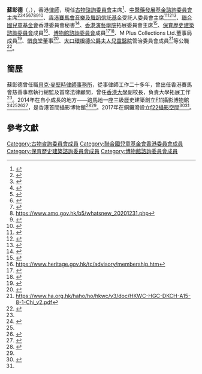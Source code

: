 '''蘇彰德'''{{BBS}}{{JP}}（{{lang-en|Douglas So}}，{{bd|？|}}），香港[[律師|律師]]，現任[[古物諮詢委員會|古物諮詢委員會]]主席<ref>{{Cite web |url=https://www.aab.gov.hk/b5/antiquities_membership.php |title=存档副本 |access-date=2021-02-23 |archive-date=2021-01-21 |archive-url=https://web.archive.org/web/20210121022324/https://www.aab.gov.hk/b5/antiquities_membership.php |dead-url=no }}</ref>、[[中醫藥發展基金諮詢委員會|中醫藥發展基金諮詢委員會]]主席<ref>{{cite web|url=https://www.hk01.com/社會新聞/301136/食衞局成立中醫藥發展基金諮詢委員會-前港大副校長執掌|title=食衞局成立中醫藥發展基金諮詢委員會 前港大副校長執掌|first=|last=鄭翠碧|date=2019-03-01|website=香港01}}</ref><ref>{{cite web|url=https://www.info.gov.hk/gia/general/201903/01/P2019022800922.htm|title=中醫藥發展基金諮詢委員會成立|website=www.info.gov.hk}}</ref><ref>{{cite web|url=https://www.881903.com/news/local/2256476/%E6%94%BF%E5%BA%9C%E6%88%90%E7%AB%8B%E4%B8%AD%E9%86%AB%E8%97%A5%E7%99%BC%E5%B1%95%E5%9F%BA%E9%87%91%E8%AB%AE%E8%A9%A2%E5%A7%94%E5%93%A1%E6%9C%83%E8%98%87%E5%BD%B0%E5%BE%B7%E4%BB%BB%E4%B8%BB%E5%B8%AD|title=政府成立中醫藥發展基金諮詢委員會蘇彰德任主席｜本地｜商業電台 881903|date=2019-03-01|website=商業電台 881903}}</ref><ref>{{cite web|url=https://news.rthk.hk/rthk/ch/component/k2/1567999-20201231.htm?|title=蘇彰德續獲委為古物諮詢委員會主席 - RTHK|website=news.rthk.hk}}</ref><ref>{{cite web|url=https://hk.on.cc/hk/bkn/cnt/news/20181228/bkn-20181228114414191-1228_00822_001.html|title=蘇彰德獲任古諮會主席 另有9位新成員獲委任|website=on.cc東網}}</ref><ref>{{cite web|url=https://www.info.gov.hk/gia/general/202012/31/P2020123000586.htm|title=政府委任古物諮詢委員會主席及委員|website=www.info.gov.hk}}</ref><ref>https://www.amo.gov.hk/b5/whatsnew_20201231.php</ref><ref>{{cite web|url=http://www.metroradio.com.hk/news/live.aspx?NewsId=20201231124852|title=行政長官再委任蘇彰德出任古諮會主席 - 即時新聞 - 新城財經台財經網|website=www.metroradio.com.hk}}</ref><ref>{{cite web|url=https://www.cmdevfund.hk/content.php?mid=1|title=中醫藥發展基金|website=www.cmdevfund.hk}}</ref>、[[香港賽馬會|香港賽馬會]][[音樂及舞蹈信託基金|音樂及舞蹈信託基金]]受託人委員會主席<ref>{{cite web|url=https://www.info.gov.hk/gia/general/201003/31/P201003310201.htm|title=委任香港賽馬會音樂及舞蹈信託基金受託人委員會成員|website=www.info.gov.hk|access-date=2021-02-24|archive-date=2019-09-02|archive-url=https://web.archive.org/web/20190902050516/https://www.info.gov.hk/gia/general/201003/31/P201003310201.htm|dead-url=no}}</ref><ref>{{cite web|url=https://www.info.gov.hk/gia/general/201903/29/P2019032900327.htm|title=政府公布新一屆香港賽馬會音樂及舞蹈信託基金受託人委員會任命|website=www.info.gov.hk|access-date=2021-02-24|archive-date=2019-10-21|archive-url=https://web.archive.org/web/20191021013735/https://www.info.gov.hk/gia/general/201903/29/P2019032900327.htm|dead-url=no}}</ref><ref>{{cite web|url=https://www.hkjcmdf.org.hk/tc/board_2.html|title=香港賽馬會音樂及舞蹈信託基金 - 基金受託人委員會 - 成員名單|website=www.hkjcmdf.org.hk|access-date=2021-02-23|archive-date=2017-02-10|archive-url=https://web.archive.org/web/20170210182822/http://hkjcmdf.org.hk/tc/board_2.html|dead-url=no}}</ref>、[[聯合國兒童基金會|聯合國兒童基金會]]香港委員會秘書<ref>{{cite web|url=https://www.unicef.org.hk/leadership/|title=聯合國兒童基金香港委員會|publisher=|access-date=2021-02-23|archive-date=2021-02-25|archive-url=https://web.archive.org/web/20210225165837/https://www.unicef.org.hk/leadership/|dead-url=no}}</ref>、[[香港演藝學院|香港演藝學院]]拓展委員會主席<ref>{{cite web|url=https://www.hkapa.edu/tch/support-us/development-committee|title=拓展委員會 - 支持演藝 - 香港演藝學院|website=www.hkapa.edu|access-date=2021-02-23|archive-date=2021-04-21|archive-url=https://web.archive.org/web/20210421230210/https://www.hkapa.edu/tch/support-us/development-committee|dead-url=no}}</ref>、[[保育歷史建築諮詢委員會|保育歷史建築諮詢委員會]]成員<ref>https://www.heritage.gov.hk/tc/advisory/membership.htm</ref>、[[博物館諮詢委員會|博物館諮詢委員會]]成員<ref>{{cite web|url=https://www.info.gov.hk/gia/general/201907/23/P2019072300282p.htm|title=政府委任博物館諮詢委員會自薦青年委員|website=www.info.gov.hk|access-date=2021-02-24|archive-date=2019-08-31|archive-url=https://web.archive.org/web/20190831222421/https://www.info.gov.hk/gia/general/201907/23/P2019072300282p.htm|dead-url=no}}</ref><ref>{{cite web|url=https://www.lcsd.gov.hk/tc/mac/index.html|title=博物館諮詢委員會|website=www.lcsd.gov.hk|access-date=2021-02-23|archive-date=2020-10-19|archive-url=https://web.archive.org/web/20201019104242/https://www.lcsd.gov.hk/tc/mac/index.html|dead-url=no}}</ref>、M Plus Collections Ltd.董事局成員<ref>{{cite web|url=https://www.westkowloon.hk/tc/the-authority/newsroom/board-members-of-the-m-plus-collections-limited-appointed|title=M Plus Collections Limited董事局成員獲委任|first=|last=Keepthinking|website=www.westkowloon.hk}}</ref>、[[惜食堂|惜食堂]]董事<ref>{{cite web|url=http://foodangel.org.hk//about_us.php|title=惜食堂 Food Angel - 關於我們|website=foodangel.org.hk|access-date=2021-02-23|archive-date=2021-01-27|archive-url=https://web.archive.org/web/20210127161020/http://foodangel.org.hk/about_us.php|dead-url=no}}</ref>、[[大口環根德公爵夫人兒童醫院|大口環根德公爵夫人兒童醫院]]管治委員會成員<ref>https://www.ha.org.hk/haho/ho/hkwc/v3/doc/HKWC-HGC-DKCH-A15-8-1-Chi_v2.pdf</ref>等公職<ref name="ourhkfoundation.org.hk">{{cite web|url=https://www.ourhkfoundation.org.hk/zh-hant/node/1022|title=蘇彰德先生，太平紳士|website=團結香港基金 OUR HONG KONG FOUNDATION|access-date=2021-02-23|archive-date=2021-01-15|archive-url=https://web.archive.org/web/20210115234421/https://www.ourhkfoundation.org.hk/zh-hant/node/1022|dead-url=no}}</ref>。

==簡歷==
蘇彰德曾任職[[貝克·麥堅時律師事務所|貝克·麥堅時律師事務所]]，從事律師工作二十多年，曾出任香港賽馬會慈善事務執行總監及首席法律顧問，曾任[[香港大學|香港大學]]副校長，負責大學拓展工作<ref name="ourhkfoundation.org.hk"/>。2014年在自小成長的地方——[[跑馬地|跑馬地]]一座三級歷史建築創立[[F11攝影博物館|F11攝影博物館]]<ref>{{cite web|url=http://f11.com/about-us|title=About F11 - F11 Foto Museum|website=f11.com|access-date=2021-02-23|archive-date=2020-07-16|archive-url=https://web.archive.org/web/20200716022533/http://f11.com/about-us|dead-url=no}}</ref><ref name="ourhkfoundation.org.hk"/><ref>{{cite web|url=http://www.metropop.com.hk/F11%E5%85%A8%E6%B8%AF%E9%A6%96%E9%96%93%E6%94%9D%E5%BD%B1%E5%8D%9A%E7%89%A9%E9%A4%A8|title=F11全港首間攝影博物館｜Metropop|first=Metro|last=Pop|website=Metro Pop}}</ref><ref>{{cite web|url=https://www.timeout.com.hk/hong-kong/hk/博物館/f11-攝影博物館|title=F11 攝影博物館|website=Time Out 香港|access-date=2021-02-23|archive-date=2020-11-24|archive-url=https://web.archive.org/web/20201124155438/https://www.timeout.com.hk/hong-kong/hk/%E5%8D%9A%E7%89%A9%E9%A4%A8/f11-%E6%94%9D%E5%BD%B1%E5%8D%9A%E7%89%A9%E9%A4%A8|dead-url=no}}</ref>，是香港首間攝影博物館<ref>{{cite web|url=https://www.getreadyhk.com/art-culture/museum/item/441-f11-photographic-museum|title=F11攝影博物館|first=Get|last=Ready|website=www.getreadyhk.com|access-date=2021-02-23|archive-date=2021-01-22|archive-url=https://web.archive.org/web/20210122115530/https://www.getreadyhk.com/art-culture/museum/item/441-f11-photographic-museum|dead-url=no}}</ref><ref name="ourhkfoundation.org.hk"/>。2017年在銅鑼灣設立[[f22攝影空間|f22攝影空間]]<ref>{{cite web|url=https://www.getreadyhk.com/art-culture/art-centre/item/1533-f22-foto-space|title=f22 foto space．藝術咖啡四合一空間|first=Get Ready Hong|last=Kong|website=www.getreadyhk.com|access-date=2021-02-23|archive-date=2021-01-18|archive-url=https://web.archive.org/web/20210118051543/https://www.getreadyhk.com/art-culture/art-centre/item/1533-f22-foto-space|dead-url=no}}</ref><ref name="ourhkfoundation.org.hk"/>。

==參考文獻==
{{reflist|30em}}

[[Category:古物咨詢委員會成員|Category:古物咨詢委員會成員]]
[[Category:聯合國兒童基金會香港委員會成員|Category:聯合國兒童基金會香港委員會成員]]
[[Category:保育歷史建築諮詢委員會成員|Category:保育歷史建築諮詢委員會成員]]
[[Category:博物館諮詢委員會成員|Category:博物館諮詢委員會成員]]